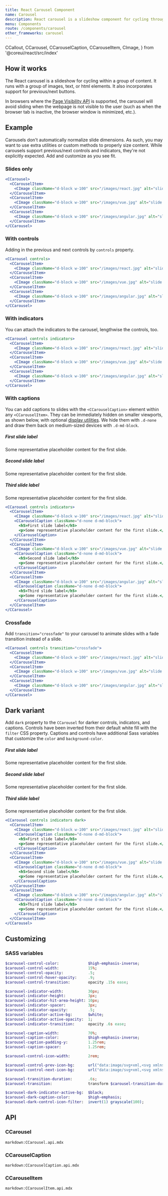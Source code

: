 ```yaml
---
title: React Carousel Component
name: Carousel
description: React carousel is a slideshow component for cycling through elements—images or slides of text—like a carousel.
menu: Components
route: /components/carousel
other_frameworks: carousel
---
```


  CCallout,
  CCarousel,
  CCarouselCaption,
  CCarouselItem,
  CImage,
} from '@coreui/react/src/index'


## How it works

The React carousel is a slideshow for cycling within a group of content. It runs with a group of images, text, or html elements. It also incorporates support for previous/next buttons.

In browsers where the [Page Visibility API](https://www.w3.org/TR/page-visibility/) is supported, the carousel will avoid sliding when the webpage is not visible to the user (such as when the browser tab is inactive, the browser window is minimized, etc.).

## Example

Carousels don't automatically normalize slide dimensions. As such, you may want to use extra utilities or custom methods to properly size content. While carousels support previous/next controls and indicators, they're not explicitly expected. Add and customize as you see fit.

### Slides only

<Example>
  <CCarousel>
    <CCarouselItem>
      <CImage className="d-block w-100" src={ReactImg} alt="slide 1" />
    </CCarouselItem>
    <CCarouselItem>
      <CImage className="d-block w-100" src={VueImg} alt="slide 2"/>
    </CCarouselItem>
    <CCarouselItem>
      <CImage className="d-block w-100" src={AngularImg} alt="slide 3" />
    </CCarouselItem>
  </CCarousel>
</Example>

```jsx
<CCarousel>
  <CCarouselItem>
    <CImage className="d-block w-100" src="/images/react.jpg" alt="slide 1" />
  </CCarouselItem>
  <CCarouselItem>
    <CImage className="d-block w-100" src="/images/vue.jpg" alt="slide 2" />
  </CCarouselItem>
  <CCarouselItem>
    <CImage className="d-block w-100" src="/images/angular.jpg" alt="slide 3" />
  </CCarouselItem>
</CCarousel>
```

### With controls

Adding in the previous and next controls by `controls` property.

<Example>
  <CCarousel controls>
    <CCarouselItem>
      <CImage className="d-block w-100" src={ReactImg} alt="slide 1" />
    </CCarouselItem>
    <CCarouselItem>
      <CImage className="d-block w-100" src={VueImg} alt="slide 2" />
    </CCarouselItem>
    <CCarouselItem>
      <CImage className="d-block w-100" src={AngularImg} alt="slide 3" />
    </CCarouselItem>
  </CCarousel>
</Example>

```jsx
<CCarousel controls>
  <CCarouselItem>
    <CImage className="d-block w-100" src="/images/react.jpg" alt="slide 1" />
  </CCarouselItem>
  <CCarouselItem>
    <CImage className="d-block w-100" src="/images/vue.jpg" alt="slide 2" />
  </CCarouselItem>
  <CCarouselItem>
    <CImage className="d-block w-100" src="/images/angular.jpg" alt="slide 3" />
  </CCarouselItem>
</CCarousel>
```

### With indicators

You can attach the indicators to the carousel, lengthwise the controls, too.

<Example>
  <CCarousel controls indicators>
    <CCarouselItem>
      <CImage className="d-block w-100" src={ReactImg} alt="slide 1" />
    </CCarouselItem>
    <CCarouselItem>
      <CImage className="d-block w-100" src={VueImg} alt="slide 2" />
    </CCarouselItem>
    <CCarouselItem>
      <CImage className="d-block w-100" src={AngularImg} alt="slide 3" />
    </CCarouselItem>
  </CCarousel>
</Example>

```jsx
<CCarousel controls indicators>
  <CCarouselItem>
    <CImage className="d-block w-100" src="/images/react.jpg" alt="slide 1" />
  </CCarouselItem>
  <CCarouselItem>
    <CImage className="d-block w-100" src="/images/vue.jpg" alt="slide 2" />
  </CCarouselItem>
  <CCarouselItem>
    <CImage className="d-block w-100" src="/images/angular.jpg" alt="slide 3" />
  </CCarouselItem>
</CCarousel>
```

### With captions

You can add captions to slides with the `<CCarouselCaption>` element within any `<CCarouselItem>`. They can be immediately hidden on smaller viewports, as shown below, with optional [display utilities](https://coreui.io/4.0/utilities/display). We hide them with `.d-none` and draw them back on medium-sized devices with `.d-md-block`.

<Example>
  <CCarousel controls indicators>
    <CCarouselItem>
      <CImage className="d-block w-100" src={ReactImg} alt="slide 1" />
      <CCarouselCaption className="d-none d-md-block">
        <h5>First slide label</h5>
        <p>Some representative placeholder content for the first slide.</p>
      </CCarouselCaption>
    </CCarouselItem>
    <CCarouselItem>
      <CImage className="d-block w-100" src={VueImg} alt="slide 2" />
      <CCarouselCaption className="d-none d-md-block">
        <h5>Second slide label</h5>
        <p>Some representative placeholder content for the first slide.</p>
      </CCarouselCaption>
    </CCarouselItem>
    <CCarouselItem>
      <CImage className="d-block w-100" src={AngularImg} alt="slide 3" />
      <CCarouselCaption className="d-none d-md-block">
        <h5>Third slide label</h5>
        <p>Some representative placeholder content for the first slide.</p>
      </CCarouselCaption>
    </CCarouselItem>
  </CCarousel>
</Example>

```jsx
<CCarousel controls indicators>
  <CCarouselItem>
    <CImage className="d-block w-100" src="/images/react.jpg" alt="slide 1" />
    <CCarouselCaption className="d-none d-md-block">
      <h5>First slide label</h5>
      <p>Some representative placeholder content for the first slide.</p>
    </CCarouselCaption>
  </CCarouselItem>
  <CCarouselItem>
    <CImage className="d-block w-100" src="/images/vue.jpg" alt="slide 2" />
    <CCarouselCaption className="d-none d-md-block">
      <h5>Second slide label</h5>
      <p>Some representative placeholder content for the first slide.</p>
    </CCarouselCaption>
  </CCarouselItem>
  <CCarouselItem>
    <CImage className="d-block w-100" src="/images/angular.jpg" alt="slide 3" />
    <CCarouselCaption className="d-none d-md-block">
      <h5>Third slide label</h5>
      <p>Some representative placeholder content for the first slide.</p>
    </CCarouselCaption>
  </CCarouselItem>
</CCarousel>
```

### Crossfade

Add `transition="crossfade"` to your carousel to animate slides with a fade transition instead of a slide.

<Example>
  <CCarousel controls transition="crossfade">
    <CCarouselItem>
      <CImage className="d-block w-100" src={ReactImg} alt="slide 1" />
    </CCarouselItem>
    <CCarouselItem>
      <CImage className="d-block w-100" src={VueImg} alt="slide 2" />
    </CCarouselItem>
    <CCarouselItem>
      <CImage className="d-block w-100" src={AngularImg} alt="slide 3" />
    </CCarouselItem>
  </CCarousel>
</Example>

```jsx
<CCarousel controls transition="crossfade">
  <CCarouselItem>
    <CImage className="d-block w-100" src="/images/react.jpg" alt="slide 1" />
  </CCarouselItem>
  <CCarouselItem>
    <CImage className="d-block w-100" src="/images/vue.jpg" alt="slide 2" />
  </CCarouselItem>
  <CCarouselItem>
    <CImage className="d-block w-100" src="/images/angular.jpg" alt="slide 3" />
  </CCarouselItem>
</CCarousel>
```

## Dark variant

Add `dark` property to the `CCarousel` for darker controls, indicators, and captions. Controls have been inverted from their default white fill with the `filter` CSS property. Captions and controls have additional Sass variables that customize the `color` and `background-color`.

<Example>
  <CCarousel controls indicators dark>
    <CCarouselItem>
      <CImage className="d-block w-100" src={ReactImg} alt="slide 1" />
      <CCarouselCaption className="d-none d-md-block">
        <h5>First slide label</h5>
        <p>Some representative placeholder content for the first slide.</p>
      </CCarouselCaption>
    </CCarouselItem>
    <CCarouselItem>
      <CImage className="d-block w-100" src={VueImg} alt="slide 2" />
      <CCarouselCaption className="d-none d-md-block">
        <h5>Second slide label</h5>
        <p>Some representative placeholder content for the first slide.</p>
      </CCarouselCaption>
    </CCarouselItem>
    <CCarouselItem>
      <CImage className="d-block w-100" src={AngularImg} alt="slide 3" />
      <CCarouselCaption className="d-none d-md-block">
        <h5>Third slide label</h5>
        <p>Some representative placeholder content for the first slide.</p>
      </CCarouselCaption>
    </CCarouselItem>
  </CCarousel>
</Example>

```jsx
<CCarousel controls indicators dark>
  <CCarouselItem>
    <CImage className="d-block w-100" src="/images/react.jpg" alt="slide 1" />
    <CCarouselCaption className="d-none d-md-block">
      <h5>First slide label</h5>
      <p>Some representative placeholder content for the first slide.</p>
    </CCarouselCaption>
  </CCarouselItem>
  <CCarouselItem>
    <CImage className="d-block w-100" src="/images/vue.jpg" alt="slide 2" />
    <CCarouselCaption className="d-none d-md-block">
      <h5>Second slide label</h5>
      <p>Some representative placeholder content for the first slide.</p>
    </CCarouselCaption>
  </CCarouselItem>
  <CCarouselItem>
    <CImage className="d-block w-100" src="/images/angular.jpg" alt="slide 3" />
    <CCarouselCaption className="d-none d-md-block">
      <h5>Third slide label</h5>
      <p>Some representative placeholder content for the first slide.</p>
    </CCarouselCaption>
  </CCarouselItem>
</CCarousel>
```

## Customizing

### SASS variables

```sass
$carousel-control-color:             $high-emphasis-inverse;
$carousel-control-width:             15%;
$carousel-control-opacity:           .5;
$carousel-control-hover-opacity:     .9;
$carousel-control-transition:        opacity .15s ease;

$carousel-indicator-width:           30px;
$carousel-indicator-height:          3px;
$carousel-indicator-hit-area-height: 10px;
$carousel-indicator-spacer:          3px;
$carousel-indicator-opacity:         .5;
$carousel-indicator-active-bg:       $white;
$carousel-indicator-active-opacity:  1;
$carousel-indicator-transition:      opacity .6s ease;

$carousel-caption-width:             70%;
$carousel-caption-color:             $high-emphasis-inverse;
$carousel-caption-padding-y:         1.25rem;
$carousel-caption-spacer:            1.25rem;

$carousel-control-icon-width:        2rem;

$carousel-control-prev-icon-bg:      url("data:image/svg+xml,<svg xmlns='http://www.w3.org/2000/svg' viewBox='0 0 16 16' fill='#{$carousel-control-color}'><path d='M11.354 1.646a.5.5 0 0 1 0 .708L5.707 8l5.647 5.646a.5.5 0 0 1-.708.708l-6-6a.5.5 0 0 1 0-.708l6-6a.5.5 0 0 1 .708 0z'/></svg>");
$carousel-control-next-icon-bg:      url("data:image/svg+xml,<svg xmlns='http://www.w3.org/2000/svg' viewBox='0 0 16 16' fill='#{$carousel-control-color}'><path d='M4.646 1.646a.5.5 0 0 1 .708 0l6 6a.5.5 0 0 1 0 .708l-6 6a.5.5 0 0 1-.708-.708L10.293 8 4.646 2.354a.5.5 0 0 1 0-.708z'/></svg>");

$carousel-transition-duration:       .6s;
$carousel-transition:                transform $carousel-transition-duration ease-in-out; // Define transform transition first if using multiple transitions (e.g., `transform 2s ease, opacity .5s ease-out`)

$carousel-dark-indicator-active-bg:  $black;
$carousel-dark-caption-color:        $high-emphasis;
$carousel-dark-control-icon-filter:  invert(1) grayscale(100);
```

## API

### CCarousel

`markdown:CCarousel.api.mdx`

### CCarouselCaption

`markdown:CCarouselCaption.api.mdx`

### CCarouselItem

`markdown:CCarouselItem.api.mdx`
